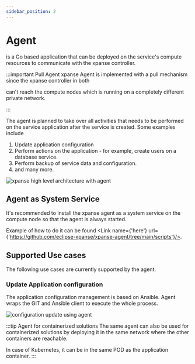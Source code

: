 ```yaml
---
sidebar_position: 2
---
```



# Agent

<Link name={'xpanse agent'} url={'https://github.com/eclipse-xpanse/xpanse-agent'} /> is a Go based application that can
be deployed on the service's compute resources to communicate with the xpanse controller.

:::important Pull Agent
xpanse Agent is implemented with a pull mechanism since the xpanse controller in both

<Link name={'modes'} url={'./modes'} /> can't reach the compute nodes which is running on a completely different private
network.

:::

The agent is planned to take over all activities that needs to be performed on the service application after the
service is created. Some examples include

1. Update application configuration
2. Perform actions on the application - for example, create users on a database service.
3. Perform backup of service data and configuration.
4. and many more.

![xpanse high level architecture with agent](../static/img/xpanse-architecture-with-agent.excalidraw.png)

## Agent as System Service

It's recommended to install the xpanse agent as a system service on the compute node so that the agent is always started.

Example of how to do it can be found <Link name={'here'} url={'https://github.com/eclipse-xpanse/xpanse-agent/tree/main/scripts'}/>.

## Supported Use cases

The following use cases are currently supported by the agent.

### Update Application configuration

The application configuration management is based on Ansible.
Agent wraps the GIT and Ansible client to execute the whole process.

![configuration update using agent](../static/img/xpanse-agent-config-update-workflow.excalidraw.png)

:::tip Agent for containerized solutions
The same agent can also be used for containerized solutions by deploying it in the same network where the other
containers are reachable.

In case of Kubernetes, it can be in the same POD as the application container.
:::
